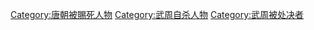 [[Category:唐朝被賜死人物|Category:唐朝被賜死人物]]
[[Category:武周自杀人物|Category:武周自杀人物]]
[[Category:武周被处决者|Category:武周被处决者]]
